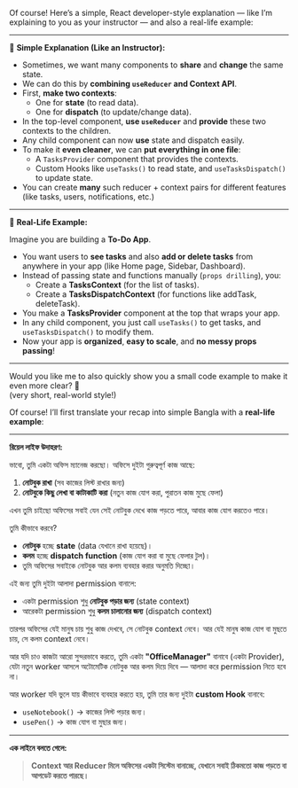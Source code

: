 Of course! Here’s a simple, React developer-style explanation — like I’m explaining to you as your instructor — and also a real-life example:

---

🔵 **Simple Explanation (Like an Instructor):**

- Sometimes, we want many components to **share** and **change** the same state.
- We can do this by **combining `useReducer` and Context API**.
- First, **make two contexts**:
  - One for **state** (to read data).
  - One for **dispatch** (to update/change data).
- In the top-level component, **use `useReducer`** and **provide** these two contexts to the children.
- Any child component can now **use** state and dispatch easily.
- To make it **even cleaner**, we can **put everything in one file**:
  - A `TasksProvider` component that provides the contexts.
  - Custom Hooks like `useTasks()` to read state, and `useTasksDispatch()` to update state.
- You can create **many** such reducer + context pairs for different features (like tasks, users, notifications, etc.)

---

🔵 **Real-Life Example:**

Imagine you are building a **To-Do App**.

- You want users to **see tasks** and also **add or delete tasks** from anywhere in your app (like Home page, Sidebar, Dashboard).
- Instead of passing state and functions manually (`props drilling`), you:
  - Create a **TasksContext** (for the list of tasks).
  - Create a **TasksDispatchContext** (for functions like addTask, deleteTask).
- You make a **TasksProvider** component at the top that wraps your app.
- In any child component, you just call `useTasks()` to get tasks, and `useTasksDispatch()` to modify them.
- Now your app is **organized**, **easy to scale**, and **no messy props passing**!

---

Would you like me to also quickly show you a small code example to make it even more clear? 🎯  
(very short, real-world style!)

Of course! I’ll first translate your recap into simple Bangla with a **real-life example**:

---

**রিয়েল লাইফ উদাহরণ:**

ভাবো, তুমি একটা অফিস ম্যানেজ করছো। অফিসে দুইটা গুরুত্বপূর্ণ কাজ আছে:

1. **নোটবুক রাখা** (সব কাজের লিস্ট রাখার জন্য)
2. **নোটবুকে কিছু লেখা বা কাটাকাটি করা** (নতুন কাজ যোগ করা, পুরাতন কাজ মুছে ফেলা)

এখন তুমি চাইছো অফিসের সবাই যেন সেই নোটবুক দেখে কাজ পড়তে পারে, আবার কাজ যোগ করতেও পারে।

তুমি কীভাবে করবে?

- **নোটবুক** হচ্ছে **state** (data যেখানে রাখা হয়েছে)।
- **কলম** হচ্ছে **dispatch function** (কাজ যোগ করা বা মুছে ফেলার টুল)।
- তুমি অফিসের সবাইকে নোটবুক আর কলম ব্যবহার করার অনুমতি দিচ্ছো।

এই জন্য তুমি দুইটা আলাদা permission বানালে:

- একটা permission শুধু **নোটবুক পড়ার জন্য** (state context)
- আরেকটা permission শুধু **কলম চালানোর জন্য** (dispatch context)

তারপর অফিসের যেই মানুষ চায় শুধু কাজ দেখবে, সে নোটবুক context নেবে।
আর যেই মানুষ কাজ যোগ বা মুছতে চায়, সে কলম context নেবে।

আর যদি চাও কাজটা আরো সুন্দরভাবে করতে, তুমি একটা **"OfficeManager"** বানাবে (একটা Provider), যেটা নতুন worker আসলে অটোমেটিক নোটবুক আর কলম দিয়ে দিবে — আলাদা করে permission নিতে হবে না।

আর worker যদি ভুলে যায় কীভাবে ব্যবহার করতে হয়, তুমি তার জন্য দুইটা **custom Hook** বানাবে:

- `useNotebook()` → কাজের লিস্ট পড়ার জন্য।
- `usePen()` → কাজ যোগ বা মুছার জন্য।

---

**এক লাইনে বলতে গেলে:**

> **Context আর Reducer মিলে অফিসের একটা সিস্টেম বানাচ্ছে, যেখানে সবাই ঠিকমতো কাজ পড়তে বা আপডেট করতে পারছে।**
